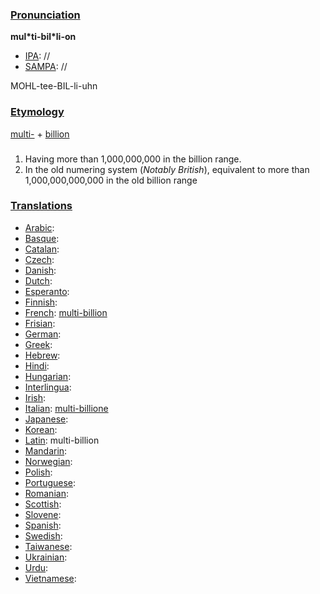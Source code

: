===[[Pronunciation]]===

'''mul*ti-bil*li-on'''
*[[IPA]]: //
*[[SAMPA]]: //
MOHL-tee-BIL-li-uhn
===[[Etymology]]===
[[multi-]] + [[billion]]
===[[]]===
#Having more than 1,000,000,000 in the billion range.
#In the old numering system (''Notably British''), equivalent to more than 1,000,000,000,000 in the old billion range
===[[Translations]]===

*[[Arabic]]:
*[[Basque]]:
*[[Catalan]]:
*[[Czech]]:
*[[Danish]]:
*[[Dutch]]:
*[[Esperanto]]:
*[[Finnish]]:
*[[French]]: [[multi-billion]]
*[[Frisian]]:
*[[German]]:
*[[Greek]]: 
*[[Hebrew]]:
*[[Hindi]]:
*[[Hungarian]]:
*[[Interlingua]]:
*[[Irish]]:
*[[Italian]]: [[multi-billione]]
*[[Japanese]]:
*[[Korean]]:
*[[Latin]]: multi-billion
*[[Mandarin]]:
*[[Norwegian]]:
*[[Polish]]:
*[[Portuguese]]:
*[[Romanian]]:
*[[Scottish]]:
*[[Slovene]]:
*[[Spanish]]:
*[[Swedish]]:
*[[Taiwanese]]:
*[[Ukrainian]]:
*[[Urdu]]:
*[[Vietnamese]]: